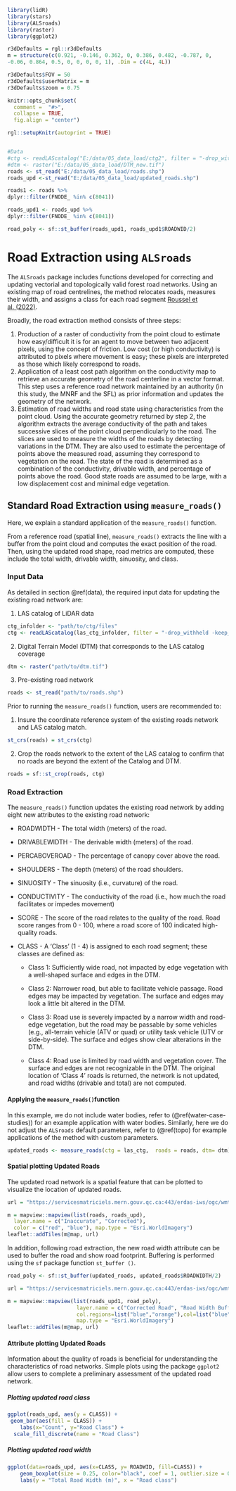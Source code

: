 ```r
library(lidR)
library(stars)
library(ALSroads)
library(raster)
library(ggplot2)

r3dDefaults = rgl::r3dDefaults
m = structure(c(0.921, -0.146, 0.362, 0, 0.386, 0.482, -0.787, 0, 
-0.06, 0.864, 0.5, 0, 0, 0, 0, 1), .Dim = c(4L, 4L))

r3dDefaults$FOV = 50
r3dDefaults$userMatrix = m
r3dDefaults$zoom = 0.75

knitr::opts_chunk$set(
  comment =  "#>", 
  collapse = TRUE,
  fig.align = "center")

rgl::setupKnitr(autoprint = TRUE)


#Data
#ctg <- readLAScatalog("E:/data/05_data_load/ctg2", filter = "-drop_withheld -keep_random_fraction 0.25")
#dtm <- raster("E:/data/05_data_load/DTM_new.tif")
roads <- st_read("E:/data/05_data_load/roads.shp")
roads_upd <-st_read("E:/data/05_data_load/updated_roads.shp")

roads1 <- roads %>%
dplyr::filter(FNODE_ %in% c(8041))

roads_upd1 <- roads_upd %>%
dplyr::filter(FNODE_ %in% c(8041))

road_poly <- sf::st_buffer(roads_upd1, roads_upd1$ROADWID/2)

```

# Road Extraction using `ALSroads` {#sec-road-extraction-using-alsroads}

The `ALSroads` package includes functions developed for correcting and updating vectorial and topologically valid forest road networks. Using an existing map of road centrelines, the method relocates roads, measures their width, and assigns a class for each road segment [Roussel et al. (2022)](https://www.sciencedirect.com/science/article/pii/S1569843222002084#d1e1483).

Broadly, the road extraction method consists of three steps:

1.  Production of a raster of conductivity from the point cloud to estimate how easy/difficult it is for an agent to move between two adjacent pixels, using the concept of friction. Low cost (or high conductivity) is attributed to pixels where movement is easy; these pixels are interpreted as those which likely correspond to roads.
2.  Application of a least cost path algorithm on the conductivity map to retrieve an accurate geometry of the road centerline in a vector format. This step uses a reference road network maintained by an authority (in this study, the MNRF and the SFL) as prior information and updates the geometry of the network.
3.  Estimation of road widths and road state using characteristics from the point cloud. Using the accurate geometry returned by step 2, the algorithm extracts the average conductivity of the path and takes successive slices of the point cloud perpendicularly to the road. The slices are used to measure the widths of the roads by detecting variations in the DTM. They are also used to estimate the percentage of points above the measured road, assuming they correspond to vegetation on the road. The state of the road is determined as a combination of the conductivity, drivable width, and percentage of points above the road. Good state roads are assumed to be large, with a low displacement cost and minimal edge vegetation.

## Standard Road Extraction using `measure_roads()` {#sec-standard-road-extraction-using-measure_roads}

Here, we explain a standard application of the `measure_roads()` function.

From a reference road (spatial line), `measure_roads()` extracts the line with a buffer from the point cloud and computes the exact position of the road. Then, using the updated road shape, road metrics are computed, these include the total width, drivable width, sinuosity, and class.

### Input Data {#sec-input-data}

As detailed in section \@ref(data), the required input data for updating the existing road network are:

1.  LAS catalog of LiDAR data

``` r
ctg_infolder <- "path/to/ctg/files"
ctg <- readLAScatalog(las_ctg_infolder, filter = "-drop_withheld -keep_random_fraction 0.25")
```

2.  Digital Terrain Model (DTM) that corresponds to the LAS catalog coverage

``` r
dtm <- raster("path/to/dtm.tif")
```

3.  Pre-existing road network

``` r
roads <- st_read("path/to/roads.shp")
```

Prior to running the `measure_roads()` function, users are recommended to:

1.  Insure the coordinate reference system of the existing roads network and LAS catalog match.

``` r
st_crs(roads) = st_crs(ctg)
```

2.  Crop the roads network to the extent of the LAS catalog to confirm that no roads are beyond the extent of the Catalog and DTM.

``` r
roads = sf::st_crop(roads, ctg)
```

### Road Extraction

The `measure_roads()` function updates the existing road network by adding eight new attributes to the existing road network:

-   ROADWIDTH - The total width (meters) of the road.

-   DRIVABLEWIDTH - The derivable width (meters) of the road.

-   PERCABOVEROAD - The percentage of canopy cover above the road.

-   SHOULDERS - The depth (meters) of the road shoulders.

-   SINUOSITY - The sinuosity (i.e., curvature) of the road.

-   CONDUCTIVITY - The conductivity of the road (i.e., how much the road facilitates or impedes movement)

-   SCORE - The score of the road relates to the quality of the road. Road score ranges from 0 - 100, where a road score of 100 indicated high-quality roads.

-   CLASS - A 'Class' (1 - 4) is assigned to each road segment; these classes are defined as:

    -   Class 1: Sufficiently wide road, not impacted by edge vegetation with a well-shaped surface and edges in the DTM.

    -   Class 2: Narrower road, but able to facilitate vehicle passage. Road edges may be impacted by vegetation. The surface and edges may look a little bit altered in the DTM.

    -   Class 3: Road use is severely impacted by a narrow width and road-edge vegetation, but the road may be passable by some vehicles (e.g., all-terrain vehicle (ATV or quad) or utility task vehicle (UTV or side-by-side). The surface and edges show clear alterations in the DTM.

    -   Class 4: Road use is limited by road width and vegetation cover. The surface and edges are not recognizable in the DTM. The original location of 'Class 4' roads is returned, the network is not updated, and road widths (drivable and total) are not computed.

#### Applying the `measure_roads()`function

In this example, we do not include water bodies, refer to (\@ref(water-case-studies)) for an example application with water bodies. Similarly, here we do not adjust the `ALSroads` default parameters, refer to (\@ref(topo) for example applications of the method with custom parameters.

``` r
updated_roads <- measure_roads(ctg = las_ctg,  roads = roads, dtm= dtm)
```

#### Spatial plotting Updated Roads {#sec-spatial-plotting-updated-roads}

The updated road network is a spatial feature that can be plotted to visualize the location of updated roads.

```r
url = "https://servicesmatriciels.mern.gouv.qc.ca:443/erdas-iws/ogc/wmts/Inventaire_Ecoforestier/Inventaire_Ecoforestier/default/GoogleMapsCompatibleExt2:epsg:3/{z}/{y}/{x}.jpg"

m = mapview::mapview(list(roads, roads_upd),
  layer.name = c("Inaccurate", "Corrected"),
  color = c("red", "blue"), map.type = "Esri.WorldImagery")
leaflet::addTiles(m@map, url)
```

In addition, following road extraction, the new road width attribute can be used to buffer the road and show road footprint. Buffering is performed using the `sf` package function `st_buffer ()`.

``` r
road_poly <- sf::st_buffer(updated_roads, updated_roads$ROADWIDTH/2)
```

```r
url = "https://servicesmatriciels.mern.gouv.qc.ca:443/erdas-iws/ogc/wmts/Inventaire_Ecoforestier/Inventaire_Ecoforestier/default/GoogleMapsCompatibleExt2:epsg:3/{z}/{y}/{x}.jpg"

m = mapview::mapview(list(roads_upd1, road_poly),
                      layer.name = c("Corrected Road", "Road Width Buffer"),
                      col.regions=list("blue","orange"),col=list("blue","orange"),
                      map.type = "Esri.WorldImagery")
leaflet::addTiles(m@map, url)
```

#### Attribute plotting Updated Roads {#sec-attribute-plotting-updated-roads}

Information about the quality of roads is beneficial for understanding the characteristics of road networks. Simple plots using the package `ggplot2` allow users to complete a preliminary assessment of the updated road network.

##### Plotting updated road class {#sec-plotting-updated-road-class}

```r
ggplot(roads_upd, aes(y = CLASS)) +
 geom_bar(aes(fill = CLASS)) +
    labs(x="Count", y="Road Class") +
  scale_fill_discrete(name = "Road Class")
```

##### Plotting updated road width {#sec-plotting-updated-road-width}

```r
ggplot(data=roads_upd, aes(x=CLASS, y= ROADWID, fill=CLASS)) +
    geom_boxplot(size = 0.25, color="black", coef = 1, outlier.size = 0.5)+
    labs(y = "Total Road Width (m)", x = "Road class")
```
